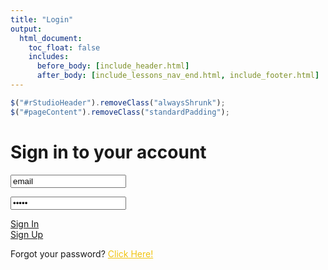 ```yaml
---
title: "Login"
output:
  html_document:
    toc_float: false
    includes:
      before_body: [include_header.html]
      after_body: [include_lessons_nav_end.html, include_footer.html]
---
```

```js
$("#rStudioHeader").removeClass("alwaysShrunk");
$("#pageContent").removeClass("standardPadding");
```

<html>
<head>
<title>Login</title>
</head>
<link href='https://fonts.googleapis.com/css?family=Open+Sans:700,600' rel='stylesheet' type='text/css'>

<form method="post" action="index.html">
<div class="box">
<h1>Sign in to your account</h1>

<input type="email" name="email" value="email" onFocus="field_focus(this, 'email');" onblur="field_blur(this, 'email');" class="email" />
  
<input type="password" name="email" value="email" onFocus="field_focus(this, 'email');" onblur="field_blur(this, 'email');" class="email" />
  
<a href="#"><div class="btn">Sign In</div></a> <!-- End Btn --> <a href="#"><div id="btn2">Sign Up</div></a> <!-- End Btn2 -->
  
</div> <!-- End Box -->
  
</form>

<p>Forgot your password? <u style="color:#f1c40f;">Click Here!</u></p>
  
<script src="//ajax.googleapis.com/ajax/libs/jquery/1.9.0/jquery.min.js" type="text/javascript"></script>
<body>
</body>
</html>
